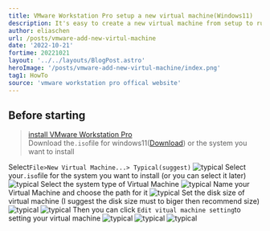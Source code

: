 ```yaml
---
title: VMware Workstation Pro setup a new virtual machine(Windows11)
description: It's easy to create a new virtual machine from setup to run it with VMware 
author: eliaschen
url: /posts/vmware-add-new-virtul-machine
date: '2022-10-21'
fortime: 20221021
layout: '../../layouts/BlogPost.astro'
heroImage: '/posts/vmware-add-new-virtul-machine/index.png'
tag1: HowTo
source: 'vmware workstation pro offical website'
---
```

## Before starting
> [install VMware Workstation Pro](/posts/use-vmware-workstation-for-free)\
Download the`.iso`file for windows11([Download](https://www.microsoft.com/software-download/windows11)) or the system you want to install 

Select`File>New Virtual Machine...> Typical(suggest)`
![typical](/posts/vmware-add-new-virtul-machine/step1.png)
Select your`.iso`file for the system you want to install (or you can select it later)
![typical](/posts/vmware-add-new-virtul-machine/step2.png)
Select the system type of Virtual Machine
![typical](/posts/vmware-add-new-virtul-machine/step3.png)
Name your Virtual Machine and choose the path for it
![typical](/posts/vmware-add-new-virtul-machine/step4.png)
Set the disk size of virtual machine (I suggest the disk size must to biger then recommend size)
![typical](/posts/vmware-add-new-virtul-machine/step5.png)
![typical](/posts/vmware-add-new-virtul-machine/step6.png)
Then you can click `Edit vitual machine setting`to setting your virtual machine
![typical](/posts/vmware-add-new-virtul-machine/poweron.png)
![typical](/posts/vmware-add-new-virtul-machine/setting1.png)
![typical](/posts/vmware-add-new-virtul-machine/poweron.png)
